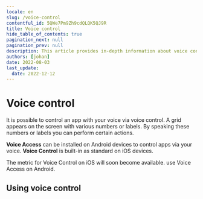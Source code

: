 ```yaml
---
locale: en
slug: /voice-control
contentful_id: 5QWe7Pm9Zh9cdQLQK5QJ9R
title: Voice control
hide_table_of_contents: true
pagination_next: null
pagination_prev: null
description: This article provides in-depth information about voice control on Android and iOS.
authors: [johan]
date: 2022-08-03
last_update:
  date: 2022-12-12
---
```


# Voice control

It is possible to control an app with your voice via voice control. A grid appears on the screen with various numbers or labels. By speaking these numbers or labels you can perform certain actions.

**Voice Access** can be installed on Android devices to control apps via your voice. **Voice Control** is built-in as standard on iOS devices.

<TwoColumnBlock>
  <LeftColumn>
    <ColumnRow>
      <TextBlock
        showBackgroundColor={true}>
        The metric for Voice Control on iOS will soon become available. 
        <CustomLink url="/en/stats/voice-control" label="More about voice control" external={false}/>
      </TextBlock>
    </ColumnRow>
  </LeftColumn>
  <RightColumn>
    <ColumnRow>
      <PercentageBlock
        metrics={[
          { title: 'Android - voice access metric', key: 'android-accessibility_is_voice_access_enabled-true', isPercentage: true }
        ]}
        linkLabel="More about voice control"
        linkUrl="/en/stats/voice-control">
        use Voice Access on Android.
      </PercentageBlock>
    </ColumnRow>
  </RightColumn>
</TwoColumnBlock>

## Using voice control

<LinkList title="List of voice control features" isHighlighted={true}>
  <LinkListItem url="/en/docs/ios/features/voice-control" title="- Voice Control for iOS" pageTitle="Voice Control for iOS" shortDescription="This article provides in-depth information about using Voice Control to control your iOS device by voice." icon="/img/light/voiceaccess.svg" iconAlt="Voice Control icon"/>
  <LinkListItem url="/en/docs/android/features/voice-access" title="- Voice Access for Android" pageTitle="Voice Access for Android" shortDescription="This article provides in-depth information about using Voice Access to control your Android device by voice." icon="/img/light/voiceaccess.svg" iconAlt="Voice Control icon"/>
</LinkList>
